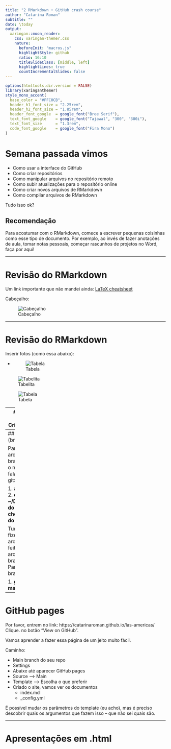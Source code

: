 ```yaml
---
title: "2 RMarkdown + GitHub crash course"
author: "Catarina Roman"
subtitle: ""
date: \today
output: 
  xaringan::moon_reader:
    css: xaringan-themer.css
    nature: 
      beforeInit: "macros.js"
      highlightStyle: github
      ratio: 16:10
      titleSlideClass: [middle, left]
      highlightLines: true
      countIncrementalSlides: false
---
```


```r
options(htmltools.dir.version = FALSE)
library(xaringanthemer)
style_mono_accent(
  base_color = "#FFC0CB",
  header_h1_font_size = "2.25rem",
  header_h2_font_size = "1.85rem",
  header_font_google  = google_font("Bree Serif"),
  text_font_google    = google_font("Tajawal", "300", "300i"),
  text_font_size      = "1.3rem",
  code_font_google    = google_font("Fira Mono")
)
```

# Semana passada vimos

- Como usar a interface do GitHub
- Como criar repositórios
- Como manipular arquivos no repositório remoto
- Como subir atualizações para o repositório online
- Como criar novos arquivos de RMarkdown
- Como compilar arquivos de RMarkdown

Tudo isso ok?

## Recomendação

Para acostumar com o RMarkdown, comece a escrever pequenas coisinhas como esse tipo de documento. Por exemplo, ao invés de fazer anotações de aula, tomar notas pessoais, começar rascunhos de projetos no Word, faça por aqui!

---

# Revisão do RMarkdown

Um link importante que não mandei ainda: [LaTeX cheatsheet](https://wch.github.io/latexsheet/) 

Cabeçalho:

![Cabeçalho](header.png)

---

# Revisão do RMarkdown

Inserir fotos (como essa abaixo): 

- ![Tabela](nome-da-foto.png)

![Tabelita](tabelita.png)


![Tabela](tabela.png)

---
# Voltando ao GitHub
## Criando branches

Branches são formas de duas (ou mais) pessoas trabalharem nos mesmos arquivos simultaneamente, ou então de usar os mesmos arquivos para diferentes propósitos. Por exemplo, quando estamos escrevendo um paper e queremos deixar os materiais suplementares no GitHub, fazemos um branch com tudo normal, e um branch para submission, onde temos os mesmos arquivos, mas tiramos todos os nomes dos autores.

Para criar um novo branch:

1. abrir o terminal
2. **cd ~/Desktop/nome-do-repo**
3. **git checkout -b nome-do-branch**
4. **git push -- set-upstream origin nome-do-branch**

---
## Seguindo (branches)

Para editar os arquivos de um branch que não é o master, preciso falar isso para o git:

1. abrir o terminal
2. **cd ~/Desktop/nome-do-repo**
3. **git checkout nome-do-branch**

Tudo o que eu fizer agora com os arquivos vai ser feito com os arquivos desse branch especifico. Para voltar para o branch principal:

1. **git checkout main**

---

# GitHub pages

Por favor, entrem no link: https://catarinaroman.github.io/las-americas/
Clique. no botão "View on GitHub".

Vamos aprender a fazer essa página de um jeito muito fácil.

Caminho:

- Main branch do seu repo
- Settings
- Abaixe até aparecer GitHub pages
- Source --> Main
- Template --> Escolha o que preferir
- Criado o site, vamos ver os documentos
  * index.md
  * _config.yml
  
É possível mudar os parâmetros do template (eu acho), mas é preciso descobrir quais os argumentos que fazem isso -- que não sei quais são.

---

# Apresentações em .html





